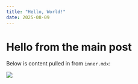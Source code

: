 ```yaml
---
title: "Hello, World!"
date: 2025-08-09
---
```



# Hello from the main post

Below is content pulled in from `inner.mdx`:

<Inner />


<GithubCard
  owner="yanncotineau"
  repo="blog-cms"
  description="Tiny starter that uses Next + Contentlayer + MDX. This description will be clamped to two lines and show an ellipsis if it gets too long."
/>

<img src={test} />